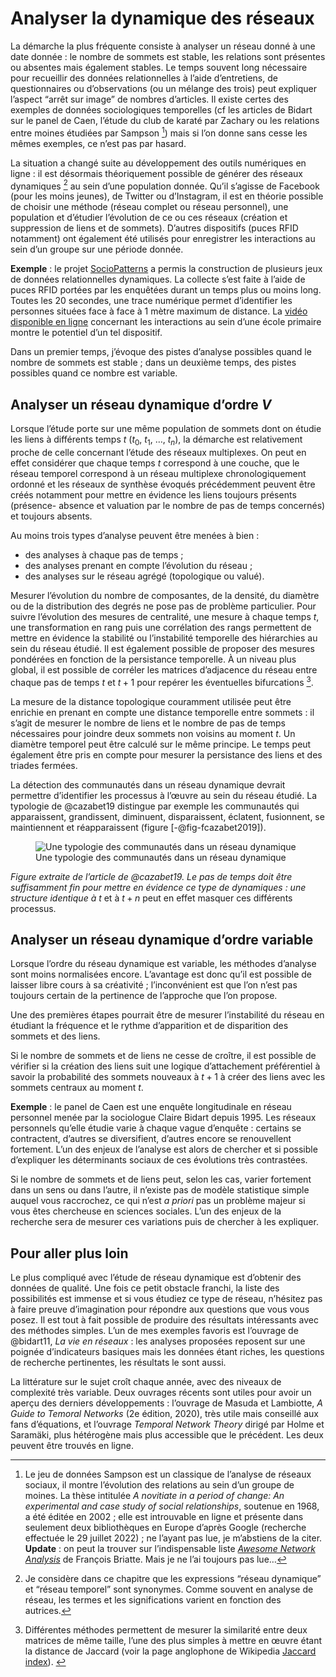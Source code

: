 # Analyser la dynamique des réseaux {#sec-Cdynamique}

La démarche la plus fréquente consiste à analyser un réseau donné à une date donnée : le nombre de sommets est stable, les relations sont présentes ou absentes mais également stables. Le temps souvent long nécessaire pour recueillir des données relationnelles à l'aide d'entretiens, de questionnaires ou d'observations (ou un mélange des trois) peut expliquer l'aspect "arrêt sur image" de nombres d'articles. Il existe certes des exemples de données sociologiques temporelles (cf les articles de Bidart sur le panel de Caen, l'étude du club de karaté par Zachary ou les relations entre moines étudiées par Sampson [^cdynamique-1]) mais si l'on donne sans cesse les mêmes exemples, ce n'est pas par hasard.

[^cdynamique-1]: Le jeu de données Sampson est un classique de l'analyse de réseaux sociaux, il montre l'évolution des relations au sein d'un groupe de moines. La thèse intitulée *A novitiate in a period of change: An experimental and case study of social relationships*, soutenue en 1968, a été éditée en 2002 ; elle est introuvable en ligne et présente dans seulement deux bibliothèques en Europe d'après Google (recherche effectuée le 29 juillet 2022) ; ne l'ayant pas lue, je m'abstiens de la citer. **Update** : on peut la trouver sur l'indispensable liste [*Awesome Network Analysis*](https://github.com/briatte/awesome-network-analysis) de François Briatte. Mais je ne l'ai toujours pas lue...

La situation a changé suite au développement des outils numériques en ligne : il est désormais théoriquement possible de générer des réseaux dynamiques [^cdynamique-2] au sein d'une population donnée. Qu'il s'agisse de Facebook (pour les moins jeunes), de Twitter ou d'Instagram, il est en théorie possible de choisir une méthode (réseau complet ou réseau personnel), une population et d'étudier l'évolution de ce ou ces réseaux (création et suppression de liens et de sommets). D'autres dispositifs (puces RFID notamment) ont également été utilisés pour enregistrer les interactions au sein d'un groupe sur une période donnée.

[^cdynamique-2]: Je considère dans ce chapitre que les expressions "réseau dynamique" et "réseau temporel" sont synonymes. Comme souvent en analyse de réseau, les termes et les significations varient en fonction des autrices.

**Exemple** : le projet [SocioPatterns](http://www.sociopatterns.org/) a permis la construction de plusieurs jeux de données relationnelles dynamiques. La collecte s'est faite à l'aide de puces RFID portées par les enquêtées durant un temps plus ou moins long. Toutes les 20 secondes, une trace numérique permet d'identifier les personnes situées face à face à 1 mètre maximum de distance. La [vidéo disponible en ligne](http://www.sociopatterns.org/gallery/) concernant les interactions au sein d'une école primaire montre le potentiel d'un tel dispositif.

Dans un premier temps, j'évoque des pistes d'analyse possibles quand le nombre de sommets est stable ; dans un deuxième temps, des pistes possibles quand ce nombre est variable.

## Analyser un réseau dynamique d'ordre *V*

Lorsque l'étude porte sur une même population de sommets dont on étudie les liens à différents temps $t$ ($t_0$, $t_1$, ..., $t_n$), la démarche est relativement proche de celle concernant l'étude des réseaux multiplexes. On peut en effet considérer que chaque temps $t$ correspond à une couche, que le réseau temporel correspond à un réseau multiplexe chronologiquement ordonné et les réseaux de synthèse évoqués précédemment peuvent être créés notamment pour mettre en évidence les liens toujours présents (présence- absence et valuation par le nombre de pas de temps concernés) et toujours absents.

Au moins trois types d'analyse peuvent être menées à bien :

-   des analyses à chaque pas de temps ;
-   des analyses prenant en compte l'évolution du réseau ;
-   des analyses sur le réseau agrégé (topologique ou valué).

Mesurer l'évolution du nombre de composantes, de la densité, du diamètre ou de la distribution des degrés ne pose pas de problème particulier. Pour suivre l'évolution des mesures de centralité, une mesure à chaque temps $t$, une transformation en rang puis une corrélation des rangs permettent de mettre en évidence la stabilité ou l'instabilité temporelle des hiérarchies au sein du réseau étudié. Il est également possible de proposer des mesures pondérées en fonction de la persistance temporelle. À un niveau plus global, il est possible de corréler les matrices d'adjacence du réseau entre chaque pas de temps $t$ et $t + 1$ pour repérer les éventuelles bifurcations [^cdynamique-3].

[^cdynamique-3]: Différentes méthodes permettent de mesurer la similarité entre deux matrices de même taille, l'une des plus simples à mettre en œuvre étant la distance de Jaccard (voir la page anglophone de Wikipedia [Jaccard index](https://en.wikipedia.org/wiki/Jaccard_index)). <!-- à détailler dans la prochaine version -->

La mesure de la distance topologique couramment utilisée peut être enrichie en prenant en compte une distance temporelle entre sommets : il s'agit de mesurer le nombre de liens et le nombre de pas de temps nécessaires pour joindre deux sommets non voisins au moment $t$. Un diamètre temporel peut être calculé sur le même principe. Le temps peut également être pris en compte pour mesurer la persistance des liens et des triades fermées.

La détection des communautés dans un réseau dynamique devrait permettre d'identifier les processus à l'œuvre au sein du réseau étudié. La typologie de @cazabet19 distingue par exemple les communautés qui apparaissent, grandissent, diminuent, disparaissent, éclatent, fusionnent, se maintiennent et réapparaissent (figure [-@fig-fcazabet2019]).

![Une typologie des communautés dans un réseau dynamique](images/fcazabet2019.png){#fig-fcazabet2019}

*Figure extraite de l'article de @cazabet19. Le pas de temps doit être suffisamment fin pour mettre en évidence ce type de dynamiques : une structure identique à* $t$ et à $t+n$ peut en effet masquer ces différents processus.

## Analyser un réseau dynamique d'ordre variable

Lorsque l'ordre du réseau dynamique est variable, les méthodes d'analyse sont moins normalisées encore. L'avantage est donc qu'il est possible de laisser libre cours à sa créativité ; l'inconvénient est que l'on n'est pas toujours certain de la pertinence de l'approche que l'on propose.

Une des premières étapes pourrait être de mesurer l'instabilité du réseau en étudiant la fréquence et le rythme d'apparition et de disparition des sommets et des liens.

Si le nombre de sommets et de liens ne cesse de croître, il est possible de vérifier si la création des liens suit une logique d'attachement préférentiel à savoir la probabilité des sommets nouveaux à $t + 1$ à créer des liens avec les sommets centraux au moment $t$.

**Exemple** : le panel de Caen est une enquête longitudinale en réseau personnel menée par la sociologue Claire Bidart depuis 1995. Les réseaux personnels qu'elle étudie varie à chaque vague d'enquête : certains se contractent, d'autres se diversifient, d'autres encore se renouvellent fortement. L'un des enjeux de l'analyse est alors de chercher et si possible d'expliquer les déterminants sociaux de ces évolutions très contrastées.

Si le nombre de sommets et de liens peut, selon les cas, varier fortement dans un sens ou dans l'autre, il n'existe pas de modèle statistique simple auquel vous raccrochez, ce qui n'est *a priori* pas un problème majeur si vous êtes chercheuse en sciences sociales. L'un des enjeux de la recherche sera de mesurer ces variations puis de chercher à les expliquer.

## Pour aller plus loin

Le plus compliqué avec l'étude de réseau dynamique est d'obtenir des données de qualité. Une fois ce petit obstacle franchi, la liste des possibilités est immense et si vous étudiez ce type de réseau, n'hésitez pas à faire preuve d'imagination pour répondre aux questions que vous vous posez. Il est tout à fait possible de produire des résultats intéressants avec des méthodes simples. L'un de mes exemples favoris est l'ouvrage de @bidart11, *La vie en réseaux* : les analyses proposées reposent sur une poignée d'indicateurs basiques mais les données étant riches, les questions de recherche pertinentes, les résultats le sont aussi.

La littérature sur le sujet croît chaque année, avec des niveaux de complexité très variable. Deux ouvrages récents sont utiles pour avoir un aperçu des derniers développements : l'ouvrage de Masuda et Lambiotte, *A Guide to Temoral Networks* (2e édition, 2020), très utile mais conseillé aux fans d'équations, et l'ouvrage *Temporal Network Theory* dirigé par Holme et Saramäki, plus hétérogène mais plus accessible que le précédent. Les deux peuvent être trouvés en ligne.
